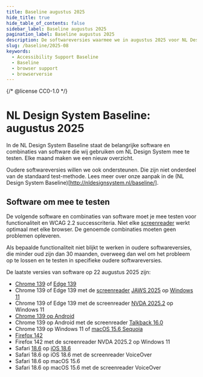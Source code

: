```yaml
---
title: Baseline augustus 2025
hide_title: true
hide_table_of_contents: false
sidebar_label: Baseline augustus 2025
pagination_label: Baseline augustus 2025
description: De softwareversies waarmee we in augustus 2025 voor NL Design System testen voor Baseline support.
slug: /baseline/2025-08
keywords:
  - Accessibility Support Baseline
  - Baseline
  - browser support
  - browserversie
---
```


{/* @license CC0-1.0 */}

# NL Design System Baseline: augustus 2025

In de NL Design System Baseline staat de belangrijke software en combinaties van software die wij gebruiken om NL Design System mee te testen. Elke maand maken we een nieuw overzicht.

Oudere softwareversies willen we ook ondersteunen. Die zijn niet onderdeel van de standaard test-methode. Lees meer over onze aanpak in de (NL Design System Baseline)[http://nldesignsystem.nl/baseline/].

## Software om mee te testen

De volgende software en combinaties van software moet je mee testen voor functionaliteit en WCAG 2.2 successcriteria. Niet elke [screenreader](/woordenlijst/#screenreader) werkt optimaal met elke browser. De genoemde combinaties moeten geen problemen opleveren.

Als bepaalde functionaliteit niet blijkt te werken in oudere softwareversies, die minder oud zijn dan 30 maanden, overweeg dan wel om het probleem op te lossen en te testen in specifieke oudere softwareversies.

De laatste versies van software op 22 augustus 2025 zijn:

- [Chrome 139](https://chromereleases.googleblog.com/2025/08/stable-channel-update-for-desktop_19.html) of [Edge 139](https://learn.microsoft.com/en-us/deployedge/microsoft-edge-relnote-stable-channel#version-13903405111-august-21-2025)
- Chrome 139 of Edge 139 met de [screenreader](/woordenlijst/#screenreader) [JAWS 2025](https://support.freedomscientific.com/Downloads/JAWS/JAWSWhatsNew?version=2025) op [Windows 11](https://www.microsoft.com/en-us/software-download/windows11)
- Chrome 139 of Edge 139 met de screenreader [NVDA 2025.2](https://www.nvaccess.org/post/nvda-2025-2/) op Windows 11
- [Chrome 139 op Android](https://chromereleases.googleblog.com/2025/08/chrome-for-android-update_01416888669.html)
- Chrome 139 op Android met de screenreader [Talkback 16.0](https://support.google.com/accessibility/android/answer/16294093?hl=en&ref_topic=10601875&sjid=15881667813641533001-EU)
- Chrome 139 op Windows 11 of [macOS 15.6 Sequoia](https://developer.apple.com/documentation/macos-release-notes/macos-15_6-release-notes)
- [Firefox 142](https://www.firefox.com/en-US/firefox/142.0/releasenotes/)
- Firefox 142 met de screenreader NVDA 2025.2 op Windows 11
- Safari [18.6](https://developer.apple.com/documentation/safari-release-notes/safari-18_6-release-notes) op [iOS 18.6](https://developer.apple.com/documentation/ios-ipados-release-notes/ios-ipados-18_6-release-notes)
- Safari 18.6 op iOS 18.6 met de screenreader VoiceOver
- Safari 18.6 op macOS 15.6
- Safari 18.6 op macOS 15.6 met de screenreader VoiceOver
